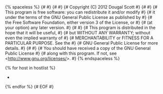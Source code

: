 {% spaceless %}
{#                                                                              #}
{#                                                                              #}
{#    Copyright (C) 2012 Dougal Scott                                           #}
{#                                                                              #}
{#    This program is free software: you can redistribute it and/or modify      #}
{#    it under the terms of the GNU General Public License as published by      #}
{#    the Free Software Foundation, either version 3 of the License, or         #}
{#    (at your option) any later version.                                       #}
{#                                                                              #}
{#    This program is distributed in the hope that it will be useful,           #}
{#    but WITHOUT ANY WARRANTY; without even the implied warranty of            #}
{#    MERCHANTABILITY or FITNESS FOR A PARTICULAR PURPOSE.  See the             #}
{#    GNU General Public License for more details.                              #}
{#                                                                              #}
{#    You should have received a copy of the GNU General Public License         #}
{#    along with this program.  If not, see <http://www.gnu.org/licenses/>.     #}
{% endspaceless %}

{% for host in hostlist %}
* [[Host:{{ host.hostname }}|{{host.hostname}}]]
{% endfor %}
{# EOF #}
